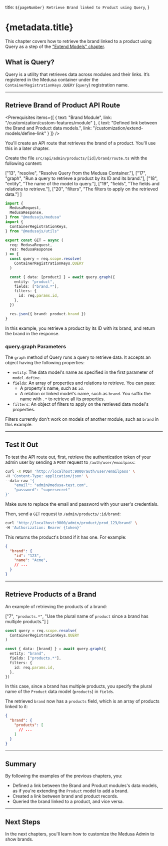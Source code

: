 
  title: `${pageNumber} Retrieve Brand linked to Product using Query`,
}

# {metadata.title}

<Note title="Example Chapter">

This chapter covers how to retrieve the brand linked to a product using Query as a step of the ["Extend Models" chapter](../page.mdx).

</Note>

## What is Query?

Query is a utility that retrieves data across modules and their links. It’s registered in the Medusa container under the `ContainerRegistrationKeys.QUERY` (`query`) registration name.

---

## Retrieve Brand of Product API Route

<Prerequisites
  items={[
    {
      text: "Brand Module",
      link: "/customization/custom-features/module"
    },
    {
      text: "Defined link between the Brand and Product data models.",
      link: "/customization/extend-models/define-link"
    }
  ]}
/>

You'll create an API route that retrieves the brand of a product. You'll use this in a later chapter.

Create the file `src/api/admin/products/[id]/brand/route.ts` with the following content:

  ["13", "resolve", "Resolve Query from the Medusa Container."],
  ["17", "graph", "Run a query to retrieve a product by its ID and its brand."],
  ["18", "entity", "The name of the model to query."],
  ["19", "fields", "The fields and relations to retrieve."],
  ["20", "filters", "The filters to apply on the retrieved data."]
]

```ts title="src/api/admin/products/[id]/brand/route.ts" highlights={highlights} collapsibleLines="1-8" expandButtonLabel="Show Imports"
import {
  MedusaRequest,
  MedusaResponse,
} from "@medusajs/medusa"
import {
  ContainerRegistrationKeys,
} from "@medusajs/utils"

export const GET = async (
  req: MedusaRequest,
  res: MedusaResponse
) => {
  const query = req.scope.resolve(
    ContainerRegistrationKeys.QUERY
  )

  const { data: [product] } = await query.graph({
    entity: "product",
    fields: ["brand.*"],
    filters: {
      id: req.params.id,
    },
  })

  res.json({ brand: product.brand })
}
```

In this example, you retrieve a product by its ID with its brand, and return the brand in the response.

### query.graph Parameters

The `graph` method of Query runs a query to retrieve data. It accepts an object having the following properties:

- `entity`: The data model's name as specified in the first parameter of `model.define`.
- `fields`: An array of properties and relations to retrieve. You can pass:
    - A property's name, such as `id`.
    - A relation or linked model's name, such as `brand`. You suffix the name with `.*` to retrieve all its properties.
- `filters`: An object of filters to apply on the retrieved data model's properties.

<Note>

Filters currently don't work on models of another module, such as `brand` in this example.

</Note>

---

## Test it Out

To test the API route out, first, retrieve the authentication token of your admin user by sending a `POST` request to `/auth/user/emailpass`:

```bash
curl -X POST 'http://localhost:9000/auth/user/emailpass' \
-H 'Content-Type: application/json' \
--data-raw '{
    "email": "admin@medusa-test.com",
    "password": "supersecret"
}'
```

Make sure to replace the email and password with your user's credentials.

Then, send a `GET` request to `/admin/products/:id/brand`:

```bash
curl 'http://localhost:9000/admin/product/prod_123/brand' \
-H 'Authorization: Bearer {token}'
```

This returns the product's brand if it has one. For example:

```json title="Example Response"
{
  "brand": {
    "id": "123",
    "name": "Acme",
    // ...
  }
}
```

---

## Retrieve Products of a Brand

An example of retrieving the products of a brand:

  ["7", `"products.*"`, "Use the plural name of `product` since a brand has multiple products."]
]

```ts highlights={brandProductsHighlights}
const query = req.scope.resolve(
  ContainerRegistrationKeys.QUERY
)

const { data: [brand] } = await query.graph({
  entity: "brand",
  fields: ["products.*"],
  filters: {
    id: req.params.id,
  },
})
```

In this case, since a brand has multiple products, you specify the plural name of the `Product` data model (`products`) in `fields`.

The retrieved `brand` now has a `products` field, which is an array of products linked to it:

```json title="Example Response"
{
  "brand": {
    "products": [
      // ...
    ]
  }
}
```

---

## Summary

By following the examples of the previous chapters, you:

- Defined a link between the Brand and Product modules's data models, as if you're extending the `Product` model to add a brand.
- Created a link between brand and product records.
- Queried the brand linked to a product, and vice versa.

---

## Next Steps

In the next chapters, you'll learn how to customize the Medusa Admin to show brands.